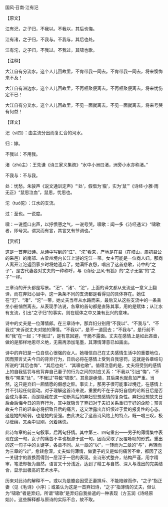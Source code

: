 

国风·召南·江有汜

【原文】

江有汜，之子归，不我以。不我以，其后也悔。

江有渚，之子归，不我与。不我与，其后也处。

江有沱，之子归，不我过。不我过，其啸也歌。

【注释】

大江自有分流水。这个人儿回故里，不肯带我一同去。不肯带我一同去，将来懊悔来不及！

大江自有洲边水，这个人儿回故里，不再相聚便离去。不再相聚便离去，将来忧伤定不已！

大江自有分叉水，这个人儿回故里，不见一面就离去。不见一面就离去，将来号哭有何益！

【译文】

汜（sì四）：由主流分出而复汇合的河水。

归：嫁。

不我以：不用我。

渚（zhǔ主）：王先谦《诗三家义集疏》“水中小洲曰渚，洲旁小水亦称渚。”

不我与：不与我。

处：忧愁。朱骏声《说文通训定声》“‘处’，假借为‘癙’，实为‘鼠’”《诗经·小雅·雨无正》“鼠思泣血”，鼠思，忧思也。

沱（tuó驼）：江水的支流。

过：至也。一说度。

啸：一说蹙口出声，以抒愤懑之气，一说号哭。啸歌：闻一多《诗经通义》“啸歌者，即号哭。谓哭而有言，其言又有节调也。”

【赏析】

这是一首弃妇诗。从诗中写到的“江”、“沱”看来，产地是在召（在岐山，周初召公的采邑）的南部、古粱州境内长江上游的沱江一带。女主可能是一位商人妇。那商人离开江沱返回家乡时将她遗弃了。她满怀哀怨，唱出了这首悲歌，诗中的“之子”，是古代妻妾对丈夫的一种称呼，与《诗经·卫风·有狐》的“之子无裳”的“之子”一样。

三章诗的开头都是写景。“汜”、“渚”、“沱”，上面的译文都从支流这一意义上翻译，而在弃妇心目中，这一条条不同的支流都是看得见的具体存在。她住在“汜”、“渚”、“沱”一带，她丈夫当年从水路而来，最后又从这些支流中的一条乘坐小船悄然离去。从表现手法说，各章的首句都是直陈其事，用的是赋体；从江水有支流，引出“之子归”的事实，则在赋体之中又兼有比兴的意味。

诗中的丈夫是一位薄情郎。在三章诗中，那弃妇分别用“不我以”、“不我与”、“不我过”来诉说丈夫对她的薄情。“不我以”，是不一道回去；“不我与”，是行前不和“我”在一起；“不我过“，是有意回避，干脆不露面。丈夫在感情上是如此吝啬，做的是那样地恩尽义绝，无需再添加笔墨，其薄情薄意已如画出。

诗中的弃妇是一位自信心很强的女人。她相信自己在丈夫感情生活中的重要地位，因而预言丈夫今日的背弃行为，日后必将在感情上受到自我惩罚，这就是各章结句所说的“其后也悔”、“其后也处”、“其啸也歌”。值得注意的是，丈夫将受到的感情上的自我惩罚与他背弃自己妻子的行为之间的对应关系：“不我以”引出“悔”，“不我与”带来“处”，“不我过”导致“啸歌”。其愈是绝情，其后果也就愈加严重。当然，这只是弃妇一厢情愿的假想之辞。事实上，那男子很可能事过境迁，在感情上并不引起任何震动。对于理解这首诗来说，重要的不在于弃妇自信的论断日后是否会成为事实，而是隐藏在这一论断背后的弃妇思想感情的复杂性。弃妇设想故夫日后会后悔今日的背弃行为，其中就隐含了弃妇对于夫妇关系重归于好的企盼；预言故夫今日的轻率必将招致日后的痛苦，这又泄露出弃妇恨过于爱的报复性的心态。这是她的软弱，也是她的坚强。由此决定了这首诗风格上的特点，既一唱三叹，极尽缠绵，又柔中见刚，沉着痛快。

此诗每章的前三句叙事，后两句抒情。其中第三、四句重出——男子的薄情集中表现在这一句，女子的痛苦不幸也根源于这一句，因而采取了反覆咏叹的形式。重出的这一句子中的关键字，各章不同。从一章的“以”，一转而为二章的“与”，再转而为三章的“过”，愈转愈深，丈夫如何薄情，做妻子的又是如何痛苦不幸，都因了这一关键字的置换而得到一层深于一层的表现。全诗形式整齐，结构严谨，用字精审，笔法却极为自然，语言又十分浅近，达到了精工与自然、深入与浅出的完美结合，显示出极高的艺术水平。

历来对此诗的解释不一。或以为是媵妾因受正妻排斥、不能陪嫁而作，“之子”指正妻（见《毛诗》小序）；或虽认为这是一首弃妇诗，“之子”指薄情的丈夫，但认为“啸歌”者是弃妇，所谓“啸歌”是弃妇自我排遣的一种表现（方玉润《诗经原始》）。这些解释都与原诗的实际不合，故不取。


